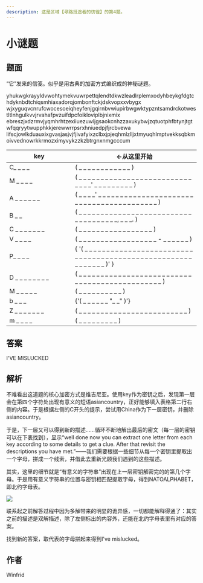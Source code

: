 ```yaml
---
description: 这是区域【寻路觅途者的彷徨】的第4题。
---
```


# 小谜题

## 题面

“它”发来的信笺。似乎是用古典的加密方式编织成的神秘谜题。

yhukwgkrayyldvwohtymekvuwrpettqlendtdkwzleadlrplemxodyhbeykgfdgtchdyknbdtchiqsmhiaxadorqjombonftckjdskvopxxvbygx
wjxyguqvcnrufcwocesoeiqheyfenjgqirnbvwiupirbwgwktypzntsamdrckotwestltlnhgulkvvjrvahafpvzuifdpcfoikloviplbjnixmix
ebreszjxdzrmvjyqmhrhtzexiiuezuwljgsaokcnhzzaxukybwjzqtuotphfbtynjtgtwfqqryytwupphkkjerewwrrpsrxhniuedpjfjrcbvewa
lifscjowlkduauxixgvasjasjvjfjivafyixzclbxjpjeqhmlzlljxtmyuqhlmptvekksqbkmoivvednowrkkrmozximyvykzzkzbtrgnxnmgcccum

<table>
  <thead>
    <tr>
      <th width="158">key</th>
      <th>←从这里开始</th>
    </tr>
  </thead>
  <tbody>
    <tr>
      <td>C_ _ _ _</td>
      <td>( _ _ _ _ _ _ _ _ _ _ _ _ )</td>
    </tr>
    <tr>
      <td>M _ _ _ _</td>
      <td>( _ _ _ _ _ _ _ _ _ _ _ _ _ _ _ _ _ _ _ _ _ _ _ _ _ _ _ _ _ _' _ _ _ _ _ _ _ _ _ )</td>
    </tr>
    <tr>
      <td>A _ _ _ _ _ _</td>
      <td>( _ _ _ _' _ _ _ _ _ _ _ _ _ _ _ _ _ _ _ _ _ _ _ _ _ _ _ _ _ _ _ _ _ _ _ _ _ _ _ _ _ _ _ _ _ )</td>
    </tr>
    <tr>
      <td>B _ _</td>
      <td>( _ _ _ _ _ _ _ _ _ _ _ _ _ _ _ _ _ _ _ _ _ _ _ _ _ _ _ _ _ _ _ _ _ _ _ _, _ _ _. )</td>
    </tr>
    <tr>
      <td>C _ _ _ _ _ _ _</td>
      <td>( _ _ _ _ _ _ _ _ _ _ _ _ _ _ _ _ _ )</td>
    </tr>
    <tr>
      <td>V _ _ _ _</td>
      <td>( _ _ _ _ _ _ _ _ _ _ _ _ _ _ _ _ _ _ - _ _ _ _ _ _ )</td>
    </tr>
    <tr>
      <td>P_ _ _ _</td>
      <td>
        {
          '( _ _ _ _ _ _ _ _ _ _ _ _ _ _ _ _ _ _ _ _ _ _ _ _ _ _ _ _ _ _ _ _ _ _ _ _ _ _ _ _ _ _ _ _ _ _ _ _ _ _ _ _ _ _ _ _ _ _ _ )'
        }
      </td>
    </tr>
    <tr>
      <td>D _ _ _ _ _ _ _ _</td>
      <td>( _ _ _ _ _ _ _ _ _ _ _ _ _ _ _ _ _ _ _ _ _ _ _ _ _ _ _ _ _ _ _ _ _ _ _ _ _ _ _ _ _ _ _ _ _ _ )</td>
    </tr>
    <tr>
      <td>M _ _ _ _ _</td>
      <td>( _ _ _ _ _ _ _ _ _ _ )</td>
    </tr>
    <tr>
      <td>b _ _ _</td>
      <td>{'( _ _ _ _ _ _ "_ _" )'}</td>
    </tr>
    <tr>
      <td>Z _ _ _ _ _ _ _</td>
      <td>( _ _ _ _ _ _ _ _ _ _ _ _ _ _ _ _ _ _ _ _ _ _ _ _ _ )</td>
    </tr>
    <tr>
      <td>m _ _ _ _</td>
      <td>( _ _ _ _ _ _ _ _ _ )</td>
    </tr>
  </tbody>
</table>

## 答案

I'VE MISLUCKED

## 解析

不难看出这道题的核心加密方式是维吉尼亚。使用key作为密钥之后，发现第一层会在第四个字符处出现有意义的短语asiancountry，正好能够填入表格第二行右侧的内容。于是根据左侧的C开头的提示，尝试用China作为下一层密钥，并删除asiancountry。

于是，下一层又可以得到新的描述……循环不断地解出最后的密文（每一层的密钥可以在下表找到），显示“well done now you can extract one letter from each key according to some details to get a clue. After that revisit the descriptions you have met.”——我们需要根据一些细节从每一个密钥里提取出一个字母，拼成一个线索，并借此去重新光顾我们遇到的这些描述。

其实，这里的细节就是“有意义的字符串”出现在上一层密钥解密完的的第几个字母。于是用有意义字符串的位置与密钥相匹配提取字母，得到NATOALPHABET，即北约字母表。

![](./04-xiao-mi-ti.assets/image_1.webp)

联系起之前解答过程中因为多解带来的明显的诡异感，一切都能解释得通了：其实之前的描述是双解描述，除了左侧标出的内容外，还能在北约字母表里有对应的答案。

找到新的答案，取代表的字母拼起来得到I've mislucked。

## 作者

Winfrid
